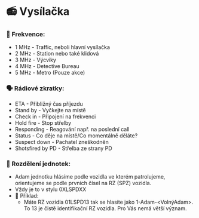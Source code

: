 # 📻 Vysílačka

### 🔢 Frekvence:

- 1 MHz - Traffic, neboli hlavní vysílačka
- 2 MHz - Station nebo také klidová
- 3 MHz - Výcviky
- 4 MHz - Detective Bureau
- 5 MHz - Metro (Pouze akce)

### 🗣️ Rádiové zkratky:

- ETA - Přibližný čas příjezdu
- Stand by - Vyčkejte na místě
- Check in - Připojení na frekvenci
- Hold fire - Stop střelby
- Responding - Reagování např. na poslední call
- Status - Co děje na místě/Co momentálně děláte?
- Suspect down - Pachatel zneškodněn
- Shotsfired by PD - Střelba ze strany PD

### 👮 Rozdělení jednotek:

- Adam jednotku hlásíme podle vozidla ve kterém patrolujeme, orientujeme se podle prvních čísel na RZ (SPZ) vozidla.
- Vždy je to v stylu 0XLSPDXX
- 🚓 Příklad:
  - Máte RZ vozidla 01LSPD13 tak se hlasíte jako 1-Adam-\<VolnýAdam>. To 13 je čistě identifikační RZ vozidla. Pro Vás nemá větší význam.
